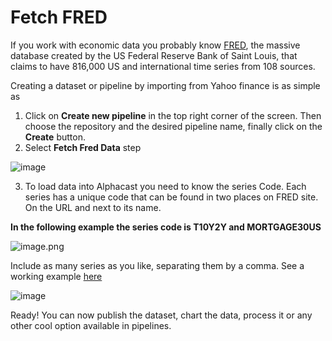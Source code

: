 # Fetch FRED

If you work with economic data you probably know [FRED](https://fred.stlouisfed.org/), the massive database created by the US Federal Reserve Bank of Saint Louis, that claims to have 816,000 US and international time series from 108 sources.

Creating a dataset or pipeline by importing from Yahoo finance is as simple as

1. Click on **Create new pipeline** in the top right corner of the screen. Then choose the repository and the desired pipeline name, finally click on the **Create** button.
2. Select **Fetch Fred Data** step                                                           
                                                                            
![image](https://user-images.githubusercontent.com/90727312/222453930-c3395bc3-1a36-4e41-af7f-ecc069ec3c2f.png)

3. To load data into Alphacast you need to know the series Code. Each series has a unique code that can be found in two places on FRED site. On the URL and next to its name. 

**In the following example the series code is T10Y2Y and MORTGAGE30US**
 
![image.png](https://alphacast-images.s3.us-west-2.amazonaws.com/next-s3-uploads/c236e159-f7f7-4d1a-a6f3-19d2acb014e7/image.png)

Include as many series as you like, separating them by a comma. See a working example [here](https://www.alphacast.io/pipelines/2022-6-10-xaJGgt/view)

![image](https://user-images.githubusercontent.com/90727312/222454315-fe05325b-f243-4a8f-a976-e5a48dbc895e.png)

Ready! You can now publish the dataset, chart the data, process it or any other cool option available in pipelines.

